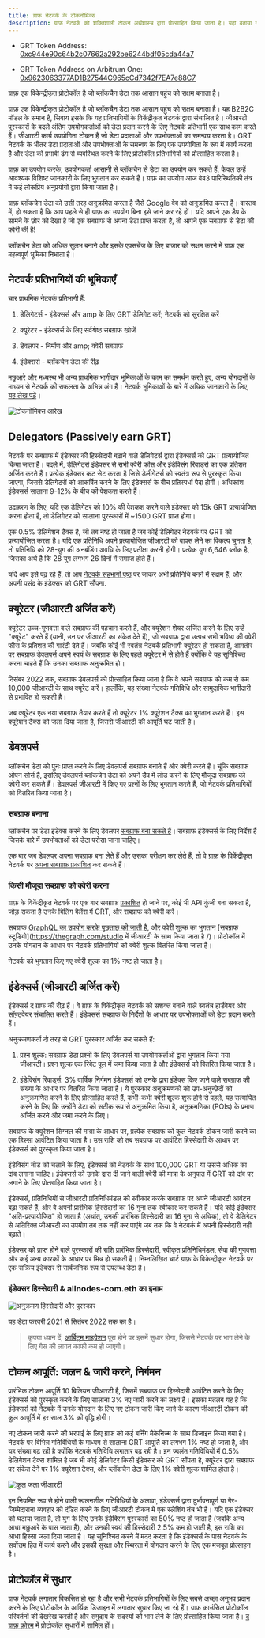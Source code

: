 ```yaml
---
title: ग्राफ नेटवर्क के टोकनोमिक्स
description: ग्राफ़ नेटवर्क को शक्तिशाली टोकन अर्थशास्त्र द्वारा प्रोत्साहित किया जाता है। यहां बताया गया है कि कैसे GET, ग्राफ़ का मूल कार्य उपयोगिता टोकन काम करता है।
---
```


- GRT Token Address: [0xc944e90c64b2c07662a292be6244bdf05cda44a7](https://etherscan.io/token/0xc944e90c64b2c07662a292be6244bdf05cda44a7)

- GRT Token Address on Arbitrum One: [0x9623063377AD1B27544C965cCd7342f7EA7e88C7](https://arbiscan.io/token/0x9623063377ad1b27544c965ccd7342f7ea7e88c7)

ग्राफ़ एक विकेन्द्रीकृत प्रोटोकॉल है जो ब्लॉकचैन डेटा तक आसान पहुंच को सक्षम बनाता है।

ग्राफ़ एक विकेन्द्रीकृत प्रोटोकॉल है जो ब्लॉकचैन डेटा तक आसान पहुंच को सक्षम बनाता है। यह B2B2C मॉडल के समान है, सिवाय इसके कि यह प्रतिभागियों के विकेंद्रीकृत नेटवर्क द्वारा संचालित है। जीआरटी पुरस्कारों के बदले अंतिम उपयोगकर्ताओं को डेटा प्रदान करने के लिए नेटवर्क प्रतिभागी एक साथ काम करते हैं। जीआरटी कार्य उपयोगिता टोकन है जो डेटा प्रदाताओं और उपभोक्ताओं का समन्वय करता है। GRT नेटवर्क के भीतर डेटा प्रदाताओं और उपभोक्ताओं के समन्वय के लिए एक उपयोगिता के रूप में कार्य करता है और डेटा को प्रभावी ढंग से व्यवस्थित करने के लिए प्रोटोकॉल प्रतिभागियों को प्रोत्साहित करता है।

ग्राफ़ का उपयोग करके, उपयोगकर्ता आसानी से ब्लॉकचैन से डेटा का उपयोग कर सकते हैं, केवल उन्हें आवश्यक विशिष्ट जानकारी के लिए भुगतान कर सकते हैं। ग्राफ़ का उपयोग आज वेब3 पारिस्थितिकी तंत्र में कई लोकप्रिय अनुप्रयोगों द्वारा किया जाता है।

ग्राफ़ ब्लॉकचेन डेटा को उसी तरह अनुक्रमित करता है जैसे Google वेब को अनुक्रमित करता है। वास्तव में, हो सकता है कि आप पहले से ही ग्राफ़ का उपयोग बिना इसे जाने कर रहे हों। यदि आपने एक डैप के सामने के छोर को देखा है जो एक सबग्राफ से अपना डेटा प्राप्त करता है, तो आपने एक सबग्राफ से डेटा की क्वेरी की है!

ब्लॉकचैन डेटा को अधिक सुलभ बनाने और इसके एक्सचेंज के लिए बाज़ार को सक्षम करने में ग्राफ़ एक महत्वपूर्ण भूमिका निभाता है।

## नेटवर्क प्रतिभागियों की भूमिकाएँ

चार प्राथमिक नेटवर्क प्रतिभागी हैं:

1.  डेलिगेटर्स - इंडेक्सर्स और amp के लिए GRT डेलिगेट करें; नेटवर्क को सुरक्षित करें

2.  क्यूरेटर - इंडेक्सर्स के लिए सर्वश्रेष्ठ सबग्राफ खोजें

3.  डेवलपर - निर्माण और amp; क्वेरी सबग्राफ

4.  इंडेक्सर्स - ब्लॉकचेन डेटा की रीढ़

मछुआरे और मध्यस्थ भी अन्य प्राथमिक भागीदार भूमिकाओं के काम का समर्थन करते हुए, अन्य योगदानों के माध्यम से नेटवर्क की सफलता के अभिन्न अंग हैं। नेटवर्क भूमिकाओं के बारे में अधिक जानकारी के लिए, [यह लेख पढ़ें](https://thegraph.com/blog/the-graph-grt-token-economics/)।

![टोकनोमिक्स आरेख](/img/updated-tokenomics-image.png)

## Delegators (Passively earn GRT)

नेटवर्क पर सबग्राफ में इंडेक्सर की हिस्सेदारी बढ़ाने वाले डेलिगेटर्स द्वारा इंडेक्सर्स को GRT प्रत्यायोजित किया जाता है। बदले में, डेलिगेटर्स इंडेक्सर से सभी क्वेरी फीस और इंडेक्सिंग रिवार्ड्स का एक प्रतिशत अर्जित करते हैं। प्रत्येक इंडेक्सर कट सेट करता है जिसे डेलीगेटर्स को स्वतंत्र रूप से पुरस्कृत किया जाएगा, जिससे डेलिगेटरों को आकर्षित करने के लिए इंडेक्सर्स के बीच प्रतिस्पर्धा पैदा होगी। अधिकांश इंडेक्सर्स सालाना 9-12% के बीच की पेशकश करते हैं।

उदाहरण के लिए, यदि एक डेलिगेटर को 10% की पेशकश करने वाले इंडेक्सर को 15k GRT प्रत्यायोजित करना होता है, तो डेलिगेटर को सालाना पुरस्कारों में ~1500 GRT प्राप्त होगा।

एक 0.5% डेलिगेशन टैक्स है, जो तब नष्ट हो जाता है जब कोई डेलिगेटर नेटवर्क पर GRT को प्रत्यायोजित करता है। यदि एक प्रतिनिधि अपने प्रत्यायोजित जीआरटी को वापस लेने का विकल्प चुनता है, तो प्रतिनिधि को 28-युग की अनबंडिंग अवधि के लिए प्रतीक्षा करनी होगी। प्रत्येक युग 6,646 ब्लॉक है, जिसका अर्थ है कि 28 युग लगभग 26 दिनों में समाप्त होते हैं।

यदि आप इसे पढ़ रहे हैं, तो आप [नेटवर्क सहभागी पृष्ठ](https://thegraph.com/explorer/participants/indexers) पर जाकर अभी प्रतिनिधि बनने में सक्षम हैं, और अपनी पसंद के इंडेक्सर को GRT सौंपना.

## क्यूरेटर (जीआरटी अर्जित करें)

क्यूरेटर उच्च-गुणवत्ता वाले सबग्राफ की पहचान करते हैं, और क्यूरेशन शेयर अर्जित करने के लिए उन्हें "क्यूरेट" करते हैं (यानी, उन पर जीआरटी का संकेत देते हैं), जो सबग्राफ द्वारा उत्पन्न सभी भविष्य की क्वेरी फीस के प्रतिशत की गारंटी देते हैं। जबकि कोई भी स्वतंत्र नेटवर्क प्रतिभागी क्यूरेटर हो सकता है, आमतौर पर सबग्राफ डेवलपर्स अपने स्वयं के सबग्राफ के लिए पहले क्यूरेटर में से होते हैं क्योंकि वे यह सुनिश्चित करना चाहते हैं कि उनका सबग्राफ अनुक्रमित हो।

दिसंबर 2022 तक, सबग्राफ डेवलपर्स को प्रोत्साहित किया जाता है कि वे अपने सबग्राफ को कम से कम 10,000 जीआरटी के साथ क्यूरेट करें। हालाँकि, यह संख्या नेटवर्क गतिविधि और सामुदायिक भागीदारी से प्रभावित हो सकती है।

जब क्यूरेटर एक नया सबग्राफ तैयार करते हैं तो क्यूरेटर 1% क्यूरेशन टैक्स का भुगतान करते हैं। इस क्यूरेशन टैक्स को जला दिया जाता है, जिससे जीआरटी की आपूर्ति घट जाती है।

## डेवलपर्स

ब्लॉकचैन डेटा को पुनः प्राप्त करने के लिए डेवलपर्स सबग्राफ बनाते हैं और क्वेरी करते हैं। चूंकि सबग्राफ ओपन सोर्स हैं, इसलिए डेवलपर्स ब्लॉकचेन डेटा को अपने डैप में लोड करने के लिए मौजूदा सबग्राफ को क्वेरी कर सकते हैं। डेवलपर्स जीआरटी में किए गए प्रश्नों के लिए भुगतान करते हैं, जो नेटवर्क प्रतिभागियों को वितरित किया जाता है।

### सबग्राफ बनाना

ब्लॉकचैन पर डेटा इंडेक्स करने के लिए डेवलपर [सबग्राफ बना सकते हैं](/developing/creating-a-subgraph/)। सबग्राफ इंडेक्सर्स के लिए निर्देश हैं जिसके बारे में उपभोक्ताओं को डेटा परोसा जाना चाहिए।

एक बार जब डेवलपर अपना सबग्राफ बना लेते हैं और उसका परीक्षण कर लेते हैं, तो वे ग्राफ़ के विकेंद्रीकृत नेटवर्क पर [अपना सबग्राफ़ प्रकाशित](/publishing/publishing-a-subgraph/) कर सकते हैं।

### किसी मौजूदा सबग्राफ को क्वेरी करना

ग्राफ़ के विकेंद्रीकृत नेटवर्क पर एक बार सबग्राफ [प्रकाशित](https://thegraph.com/docs/en/publishing/publishing-a-subgraph/) हो जाने पर, कोई भी API कुंजी बना सकता है, जोड़ सकता है उनके बिलिंग बैलेंस में GRT, और सबग्राफ को क्वेरी करें।

सबग्राफ [GraphQL का उपयोग करके पूछताछ की जाती है](/querying/querying-the-graph/), और क्वेरी शुल्क का भुगतान [सबग्राफ स्टूडियो](https://thegraph.com/studio में जीआरटी के साथ किया जाता है /)। प्रोटोकॉल में उनके योगदान के आधार पर नेटवर्क प्रतिभागियों को क्वेरी शुल्क वितरित किया जाता है।

नेटवर्क को भुगतान किए गए क्वेरी शुल्क का 1% नष्ट हो जाता है।

## इंडेक्सर्स (जीआरटी अर्जित करें)

इंडेक्सर्स द ग्राफ की रीढ़ हैं। वे ग्राफ़ के विकेंद्रीकृत नेटवर्क को सशक्त बनाने वाले स्वतंत्र हार्डवेयर और सॉफ़्टवेयर संचालित करते हैं। इंडेक्सर्स सबग्राफ के निर्देशों के आधार पर उपभोक्ताओं को डेटा प्रदान करते हैं।

अनुक्रमणकर्ता दो तरह से GRT पुरस्कार अर्जित कर सकते हैं:

1.  प्रश्न शुल्क: सबग्राफ डेटा प्रश्नों के लिए डेवलपर्स या उपयोगकर्ताओं द्वारा भुगतान किया गया जीआरटी। प्रश्न शुल्क एक रिबेट पूल में जमा किया जाता है और इंडेक्सर्स को वितरित किया जाता है।

2.  इंडेक्सिंग रिवार्ड्स: 3% वार्षिक निर्गमन इंडेक्सर्स को उनके द्वारा इंडेक्स किए जाने वाले सबग्राफ की संख्या के आधार पर वितरित किया जाता है। ये पुरस्कार अनुक्रमणकों को उप-अनुच्छेदों को अनुक्रमणित करने के लिए प्रोत्साहित करते हैं, कभी-कभी क्वेरी शुल्क शुरू होने से पहले, यह सत्यापित करने के लिए कि उन्होंने डेटा को सटीक रूप से अनुक्रमित किया है, अनुक्रमणिका (POIs) के प्रमाण अर्जित करने और जमा करने के लिए।

सबग्राफ के क्यूरेशन सिग्नल की मात्रा के आधार पर, प्रत्येक सबग्राफ को कुल नेटवर्क टोकन जारी करने का एक हिस्सा आवंटित किया जाता है। उस राशि को तब सबग्राफ पर आवंटित हिस्सेदारी के आधार पर इंडेक्सर्स को पुरस्कृत किया जाता है।

इंडेक्सिंग नोड को चलाने के लिए, इंडेक्सर्स को नेटवर्क के साथ 100,000 GRT या उससे अधिक का दांव लगाना चाहिए। इंडेक्सर्स को उनके द्वारा दी जाने वाली क्वेरी की मात्रा के अनुपात में GRT को दांव पर लगाने के लिए प्रोत्साहित किया जाता है।

इंडेक्सर्स, प्रतिनिधियों से जीआरटी प्रतिनिधिमंडल को स्वीकार करके सबग्राफ पर अपने जीआरटी आवंटन बढ़ा सकते हैं, और वे अपनी प्रारंभिक हिस्सेदारी का 16 गुना तक स्वीकार कर सकते हैं। यदि कोई इंडेक्सर "अति-प्रत्यायोजित" हो जाता है (अर्थात्, उनकी प्रारंभिक हिस्सेदारी का 16 गुना से अधिक), तो वे डेलिगेटर से अतिरिक्त जीआरटी का उपयोग तब तक नहीं कर पाएंगे जब तक कि वे नेटवर्क में अपनी हिस्सेदारी नहीं बढ़ाते।

इंडेक्सर को प्राप्त होने वाले पुरस्कारों की राशि प्रारंभिक हिस्सेदारी, स्वीकृत प्रतिनिधिमंडल, सेवा की गुणवत्ता और कई अन्य कारकों के आधार पर भिन्न हो सकती है। निम्नलिखित चार्ट ग्राफ़ के विकेन्द्रीकृत नेटवर्क पर एक सक्रिय इंडेक्सर से सार्वजनिक रूप से उपलब्ध डेटा है।

### इंडेक्सर हिस्सेदारी & allnodes-com.eth का इनाम

![अनुक्रमण हिस्सेदारी और पुरस्कार](/img/indexing-stake-and-income.png)

यह डेटा फरवरी 2021 से सितंबर 2022 तक का है।

> कृपया ध्यान दें, [आर्बिट्रम माइग्रेशन](https://forum.thegraph.com/t/gip-0037-the-graph-arbitrum-deployment-with-linear-rewards-minted-in-l2/3551) पूरा होने पर इसमें सुधार होगा, जिससे नेटवर्क पर भाग लेने के लिए गैस की लागत काफी कम हो जाएगी।

## टोकन आपूर्ति: जलन & जारी करने, निर्गमन

प्रारंभिक टोकन आपूर्ति 10 बिलियन जीआरटी है, जिसमें सबग्राफ पर हिस्सेदारी आवंटित करने के लिए इंडेक्सर्स को पुरस्कृत करने के लिए सालाना 3% नए जारी करने का लक्ष्य है। इसका मतलब यह है कि इंडेक्सर्स को नेटवर्क में उनके योगदान के लिए नए टोकन जारी किए जाने के कारण जीआरटी टोकन की कुल आपूर्ति में हर साल 3% की वृद्धि होगी।

नए टोकन जारी करने की भरपाई के लिए ग्राफ को कई बर्निंग मैकेनिज्म के साथ डिजाइन किया गया है। नेटवर्क पर विभिन्न गतिविधियों के माध्यम से सालाना GRT आपूर्ति का लगभग 1% नष्ट हो जाता है, और यह संख्या बढ़ रही है क्योंकि नेटवर्क गतिविधि लगातार बढ़ रही है। इन ज्वलंत गतिविधियों में 0.5% डेलिगेशन टैक्स शामिल है जब भी कोई डेलिगेटर किसी इंडेक्सर को GRT सौंपता है, क्यूरेटर द्वारा सबग्राफ पर संकेत देने पर 1% क्यूरेशन टैक्स, और ब्लॉकचैन डेटा के लिए 1% क्वेरी शुल्क शामिल होता है।

![कुल जला जीआरटी](/img/total-burned-grt.jpeg)

इन नियमित रूप से होने वाली ज्वलनशील गतिविधियों के अलावा, इंडेक्सर्स द्वारा दुर्भावनापूर्ण या गैर-जिम्मेदाराना व्यवहार को दंडित करने के लिए जीआरटी टोकन में एक स्लेशिंग तंत्र भी है। यदि एक इंडेक्सर को घटाया जाता है, तो युग के लिए उनके इंडेक्सिंग पुरस्कारों का 50% नष्ट हो जाता है (जबकि अन्य आधा मछुआरे के पास जाता है), और उनकी स्वयं की हिस्सेदारी 2.5% कम हो जाती है, इस राशि का आधा हिस्सा जला दिया जाता है। यह सुनिश्चित करने में मदद करता है कि इंडेक्सर्स के पास नेटवर्क के सर्वोत्तम हित में कार्य करने और इसकी सुरक्षा और स्थिरता में योगदान करने के लिए एक मजबूत प्रोत्साहन है।

## प्रोटोकॉल में सुधार

ग्राफ नेटवर्क लगातार विकसित हो रहा है और सभी नेटवर्क प्रतिभागियों के लिए सबसे अच्छा अनुभव प्रदान करने के लिए प्रोटोकॉल के आर्थिक डिजाइन में लगातार सुधार किए जा रहे हैं। ग्राफ काउंसिल प्रोटोकॉल परिवर्तनों की देखरेख करती है और समुदाय के सदस्यों को भाग लेने के लिए प्रोत्साहित किया जाता है। [द ग्राफ़ फ़ोरम](https://forum.thegraph.com/) में प्रोटोकॉल सुधारों में शामिल हों।
